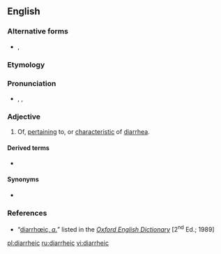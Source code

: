==English==

===Alternative forms===
* {{l|en|diarrhoeic}}, {{l|en|diarrhœic}}

===Etymology===
{{suffix|diarrhea|ic}}

===Pronunciation===
* {{a|RP}} {{enPR|dīərhēʹĭk}}, {{IPA|/daɪəˈɹ̥iːɪk/}}, {{SAMPA|/daI@"r\_0i:Ik/}}

===Adjective===
{{en-adj|-}}

# Of, [[pertain]]ing to, or [[characteristic]] of [[diarrhea]].

====Derived terms====
* {{l|en|antidiarrhœic|antidiarrheic}}

====Synonyms====
* {{l|en|diarrheal}}

===References===
* “<span class="plainlinks">[http://dictionary.oed.com/cgi/entry/50063308 diarrhœic, ''a.'']</span>” listed in the ''[[w:Oxford English Dictionary|Oxford English Dictionary]]'' [2<sup>nd</sup> Ed.; 1989]

[[pl:diarrheic]]
[[ru:diarrheic]]
[[vi:diarrheic]]
